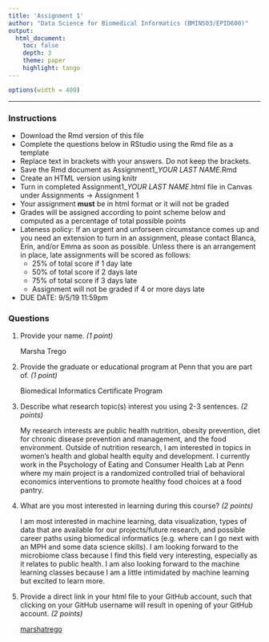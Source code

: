 ```yaml
---
title: 'Assignment 1'
author: "Data Science for Biomedical Informatics (BMIN503/EPID600)"
output:
  html_document:
    toc: false 
    depth: 3 
    theme: paper 
    highlight: tango
---
```

    
```r
options(width = 400)
```    
***

### Instructions
- Download the Rmd version of this file
- Complete the questions below in RStudio using the Rmd file as a template 
- Replace text in brackets with your answers. Do not keep the brackets.
- Save the Rmd document as Assignment1_*YOUR LAST NAME*.Rmd
- Create an HTML version using knitr
- Turn in completed Assignment1_*YOUR LAST NAME*.html file in Canvas under Assignments -> Assignment 1
- Your assignment **must** be in html format or it will not be graded
- Grades will be assigned according to point scheme below and computed as a percentage of total possible points
- Lateness policy: If an urgent and unforseen circumstance comes up and you need an extension to turn in an assignment, please contact Blanca, Erin, and/or Emma as soon as possible. Unless there is an arrangement in place, late assignments will be scored as follows: 
    - 25% of total score if 1 day late
    - 50% of total score if 2 days late
    - 75%  of total score if 3 days late
    - Assignment will not be graded if 4 or more days late
- DUE DATE: 9/5/19 11:59pm


### Questions

1) Provide your name. *(1 point)* 

    Marsha Trego

2) Provide the graduate or educational program at Penn that you are part of. *(1 point)* 

    Biomedical Informatics Certificate Program

3) Describe what research topic(s) interest you using 2-3 sentences. *(2 points)* 

    My research interests are public health nutrition, obesity prevention, diet for chronic disease prevention and management, and the food environment. Outside of nutrition research, I am interested in topics in women's health and global health equity and development. I currently work in the Psychology of Eating and Consumer Health Lab at Penn where my main project is a randomized controlled  trial of behavioral economics interventions to promote healthy food choices at a food pantry.

4) What are you most interested in learning during this course? *(2 points)* 

    I am most interested in machine learning, data visualization, types of data that are available for our projects/future research, and possible career paths using biomedical informatics (e.g. where can I go next with an MPH and some data science skills). I am looking forward to the microbiome class because I find this field very interesting, especially as it relates to public health. I am also looking forward to the machine learning classes because I am a little intimidated by machine learning but excited to learn more.

5) Provide a direct link in your html file to your GitHub account, such that clicking on your GitHub username will result in opening of your GitHub account. *(2 points)* 

    [marshatrego](https://github.com/marshatrego)







